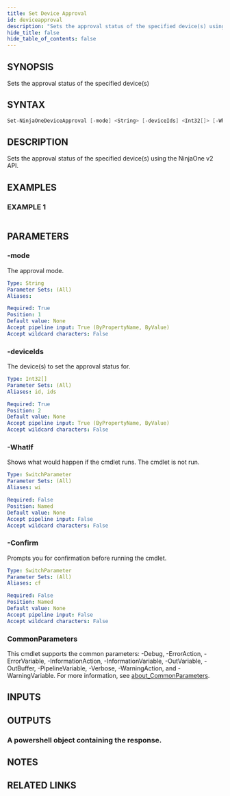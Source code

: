 ```yaml
---
title: Set Device Approval
id: deviceapproval
description: "Sets the approval status of the specified device(s) using the NinjaOne v2 API."
hide_title: false
hide_table_of_contents: false
---
```


## SYNOPSIS

Sets the approval status of the specified device(s)

## SYNTAX

```powershell
Set-NinjaOneDeviceApproval [-mode] <String> [-deviceIds] <Int32[]> [-WhatIf] [-Confirm] [<CommonParameters>]
```

## DESCRIPTION

Sets the approval status of the specified device(s) using the NinjaOne v2 API.

## EXAMPLES

### EXAMPLE 1

```powershell

```

## PARAMETERS

### -mode

The approval mode.

```yaml
Type: String
Parameter Sets: (All)
Aliases:

Required: True
Position: 1
Default value: None
Accept pipeline input: True (ByPropertyName, ByValue)
Accept wildcard characters: False
```

### -deviceIds

The device(s) to set the approval status for.

```yaml
Type: Int32[]
Parameter Sets: (All)
Aliases: id, ids

Required: True
Position: 2
Default value: None
Accept pipeline input: True (ByPropertyName, ByValue)
Accept wildcard characters: False
```

### -WhatIf

Shows what would happen if the cmdlet runs.
The cmdlet is not run.

```yaml
Type: SwitchParameter
Parameter Sets: (All)
Aliases: wi

Required: False
Position: Named
Default value: None
Accept pipeline input: False
Accept wildcard characters: False
```

### -Confirm

Prompts you for confirmation before running the cmdlet.

```yaml
Type: SwitchParameter
Parameter Sets: (All)
Aliases: cf

Required: False
Position: Named
Default value: None
Accept pipeline input: False
Accept wildcard characters: False
```

### CommonParameters

This cmdlet supports the common parameters: -Debug, -ErrorAction, -ErrorVariable, -InformationAction, -InformationVariable, -OutVariable, -OutBuffer, -PipelineVariable, -Verbose, -WarningAction, and -WarningVariable. For more information, see [about_CommonParameters](http://go.microsoft.com/fwlink/?LinkID=113216).

## INPUTS

## OUTPUTS

### A powershell object containing the response.

## NOTES

## RELATED LINKS
